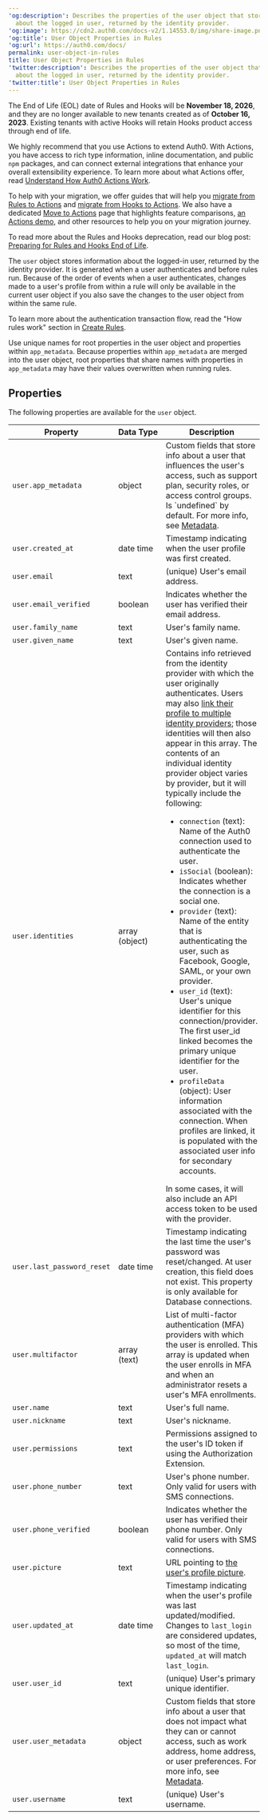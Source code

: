 ---
'og:description': Describes the properties of the user object that stores information
  about the logged in user, returned by the identity provider.
'og:image': https://cdn2.auth0.com/docs-v2/1.14553.0/img/share-image.png
'og:title': User Object Properties in Rules
'og:url': https://auth0.com/docs/
permalink: user-object-in-rules
title: User Object Properties in Rules
'twitter:description': Describes the properties of the user object that stores information
  about the logged in user, returned by the identity provider.
'twitter:title': User Object Properties in Rules
---
<Warning>

The End of Life (EOL) date of Rules and Hooks will be **November 18, 2026**, and they are no longer available to new tenants created as of **October 16, 2023**. Existing tenants with active Hooks will retain Hooks product access through end of life.

We highly recommend that you use Actions to extend Auth0. With Actions, you have access to rich type information, inline documentation, and public `npm` packages, and can connect external integrations that enhance your overall extensibility experience. To learn more about what Actions offer, read [Understand How Auth0 Actions Work](/docs/customize/actions/actions-overview).

To help with your migration, we offer guides that will help you [migrate from Rules to Actions](/docs/customize/actions/migrate/migrate-from-rules-to-actions) and [migrate from Hooks to Actions](/docs/customize/actions/migrate/migrate-from-hooks-to-actions). We also have a dedicated [Move to Actions](https://auth0.com/extensibility/movetoactions) page that highlights feature comparisons, [an Actions demo](https://www.youtube.com/watch?v=UesFSY1klrI), and other resources to help you on your migration journey.

To read more about the Rules and Hooks deprecation, read our blog post: [Preparing for Rules and Hooks End of Life](https://auth0.com/blog/preparing-for-rules-and-hooks-end-of-life/).

</Warning>

The `user` object stores information about the logged-in user, returned by the <Tooltip tip="Identity Provider (IdP): Service that stores and manages digital identities." cta="View Glossary" href="/docs/glossary?term=identity+provider">identity provider</Tooltip>. It is generated when a user authenticates and before rules run. Because of the order of events when a user authenticates, changes made to a user's profile from within a rule will only be available in the current user object if you also save the changes to the user object from within the same rule.

To learn more about the authentication transaction flow, read the "How rules work" section in [Create Rules](/docs/customize/rules/create-rules).

<Warning>

Use unique names for root properties in the user object and properties within `app_metadata`. Because properties within `app_metadata` are merged into the user object, root properties that share names with properties in `app_metadata` may have their values overwritten when running rules.

</Warning>

## Properties

The following properties are available for the `user` object.

<table class="table">
<thead>
<tr>
<th>Property</th>
<th>Data Type</th>
<th>Description</th>
</tr>
</thead>
<tbody>
<tr>
<td><code>user.app_metadata</code></td>
<td>object</td>
<td>Custom fields that store info about a user that influences the user's access, such as support plan, security roles, or access control groups. Is `undefined` by default. For more info, see <a href="/docs/manage-users/user-accounts/metadata">Metadata</a>.</td>
</tr>
<tr>
<td><code>user.created_at</code></td>
<td>date time</td>
<td>Timestamp indicating when the user profile was first created.</td>
</tr>
<tr>
<td><code>user.email</code></td>
<td>text</td>
<td>(unique) User's email address.</td>
</tr>
<tr>
<td><code>user.email_verified</code></td>
<td>boolean</td>
<td>Indicates whether the user has verified their email address.</td>
</tr>
<tr>
<td><code>user.family_name</code></td>
<td>text</td>
<td>User's family name.</td>
</tr>
<tr>
<td><code>user.given_name</code></td>
<td>text</td>
<td>User's given name.</td>
</tr>
<tr>
<td><code>user.identities</code></td>
<td>array (object)</td>
<td>
        Contains info retrieved from the identity provider with which the user originally authenticates. Users may also <a href="/docs/manage-users/user-accounts/user-account-linking">link their profile to multiple identity providers</a>; those identities will then also appear in this array. The contents of an individual identity provider object varies by provider, but it will typically include the following:<ul>
<li><code>connection</code> (text): Name of the Auth0 connection used to authenticate the user.</li>
<li><code>isSocial</code> (boolean): Indicates whether the connection is a social one.</li>
<li><code>provider</code> (text): Name of the entity that is authenticating the user, such as Facebook, Google, SAML, or your own provider.</li>
<li><code>user_id</code> (text): User's unique identifier for this connection/provider. The first user_id linked becomes the primary unique identifier for the user.</li>
<li><code>profileData</code> (object): User information associated with the connection. When profiles are linked, it is populated with the associated user info for secondary accounts.</li></ul>
In some cases, it will also include an API <Tooltip tip="Access Token: Authorization credential, in the form of an opaque string or JWT, used to access an API." cta="View Glossary" href="/docs/glossary?term=access+token">access token</Tooltip> to be used with the provider.
      </td>
</tr>
<tr>
<td><code>user.last_password_reset</code></td>
<td>date time</td>
<td>Timestamp indicating the last time the user's password was reset/changed. At user creation, this field does not exist. This property is only available for Database connections.</td>
</tr>
<tr>
<td><code>user.multifactor</code></td>
<td>array (text)</td>
<td>List of multi-factor authentication (MFA) providers with which the user is enrolled. This array is updated when the user enrolls in MFA and when an administrator resets a user's MFA enrollments.</td>
</tr>
<tr>
<td><code>user.name</code></td>
<td>text</td>
<td>User's full name.</td>
</tr>
<tr>
<td><code>user.nickname</code></td>
<td>text</td>
<td>User's nickname.</td>
</tr>
<tr>
<td><code>user.permissions</code></td>
<td>text</td>
<td>Permissions assigned to the user's ID token if using the Authorization Extension.</td>
</tr>
<tr>
<td><code>user.phone_number</code></td>
<td>text</td>
<td>User's phone number. Only valid for users with SMS connections.</td>
</tr>
<tr>
<td><code>user.phone_verified</code></td>
<td>boolean</td>
<td>Indicates whether the user has verified their phone number. Only valid for users with SMS connections.</td>
</tr>
<tr>
<td><code>user.picture</code></td>
<td>text</td>
<td>URL pointing to <a href="/docs/manage-users/user-accounts/change-user-picture">the user's profile picture</a>.</td>
</tr>
<tr>
<td><code>user.updated_at</code></td>
<td>date time</td>
<td>Timestamp indicating when the user's profile was last updated/modified. Changes to <code>last_login</code> are considered updates, so most of the time, <code>updated_at</code> will match <code>last_login</code>.</td>
</tr>
<tr>
<td><code>user.user_id</code></td>
<td>text</td>
<td>(unique) User's primary unique identifier.</td>
</tr>
<tr>
<td><code>user.user_metadata</code></td>
<td>object</td>
<td>Custom fields that store info about a user that does not impact what they can or cannot access, such as work address, home address, or user preferences. For more info, see <a href="/docs/manage-users/user-accounts/metadata">Metadata</a>.</td>
</tr>
<tr>
<td><code>user.username</code></td>
<td>text</td>
<td>(unique) User's username.</td>
</tr>
</tbody>
</table>
